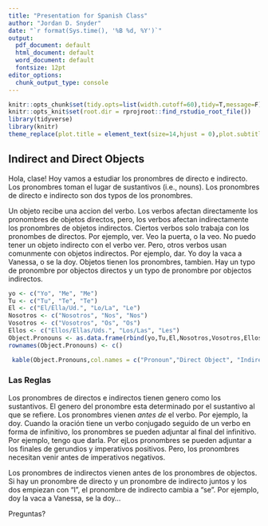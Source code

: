 ```yaml
---
title: "Presentation for Spanish Class"
author: "Jordan D. Snyder"
date: "`r format(Sys.time(), '%B %d, %Y')`"
output:
  pdf_document: default
  html_document: default
  word_document: default
  fontsize: 12pt
editor_options:
  chunk_output_type: console
---
```


```r
knitr::opts_chunk$set(tidy.opts=list(width.cutoff=60),tidy=T,message=F)
knitr::opts_knit$set(root.dir = rprojroot::find_rstudio_root_file())
library(tidyverse)
library(knitr)
theme_replace(plot.title = element_text(size=14,hjust = 0),plot.subtitle = element_text(size=12,hjust = 0))
```

## Indirect and Direct Objects 

Hola, clase! Hoy vamos a estudiar los pronombres de directo e indirecto. Los pronombres toman el lugar de sustantivos (i.e., nouns). Los pronombres de directo e indirecto son dos typos de los pronombres. 

Un objeto recibe una accion del verbo. Los verbos afectan directamente los pronombres de objetos directos, pero, los verbos afectan indirectamente los pronombres de objetos indirectos. Ciertos verbos solo trabaja con los pronombes de directos. Por ejemplo, ver. Veo la puerta, o la veo. No puedo tener un objeto indirecto con el verbo ver. Pero, otros verbos usan comunmente con objetos indirectos. Por ejemplo, dar. Yo doy la vaca a Vanessa, o se la doy. Objetos tienen los pronombres, tambien. Hay un typo de pronombre por objectos directos y un typo de pronombre por  objectos indirectos. 

```r
yo <- c("Yo", "Me", "Me")
Tu <- c("Tu", "Te", "Te")
El <- c("El/Ella/Ud.", "Lo/La", "Le")
Nosotros <- c("Nosotros", "Nos", "Nos")
Vosotros <- c("Vosotros", "Os", "Os")
Ellos <- c("Ellos/Ellas/Uds.", "Los/Las", "Les")
Object.Pronouns <- as.data.frame(rbind(yo,Tu,El,Nosotros,Vosotros,Ellos))
rownames(Object.Pronouns) <- c()
```

```r
 kable(Object.Pronouns,col.names = c("Pronoun","Direct Object", "Indirect Object"),align = 'l')
``` 
   
### Las Reglas
Los pronombres de directos e indirectos tienen genero como los sustantivos. El genero del pronombre esta determinado por el sustantivo al que se refiere. Los pronombres vienen *antes de* el verbo. Por ejemplo, la doy. Cuando la oración tiene un verbo conjugado seguido de un verbo en forma de infinitivo, los pronombres se pueden adjuntar al final del infinitivo. Por ejemplo, tengo que darla. Por ejLos pronombres se pueden adjuntar a los finales de gerundios y imperativos positivos. Pero, los pronombres necesitan venir antes de imperativos negativos. 

Los pronombres de indirectos vienen antes de los pronombres de objectos. Si hay un pronombre de directo y un pronombre de indirecto juntos y los dos empiezan con "l", el pronombre de indirecto cambia a "se". Por ejemplo, doy la vaca a Vanessa, se la doy...

Preguntas?


